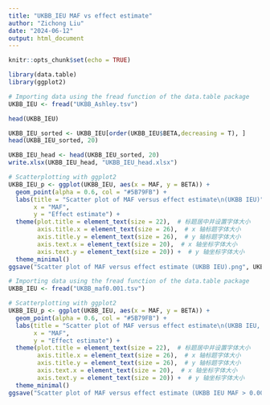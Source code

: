 ```yaml
---
title: "UKBB_IEU MAF vs effect estimate"
author: "Zichong Liu"
date: "2024-06-12"
output: html_document
---
```


```r
knitr::opts_chunk$set(echo = TRUE)
```

```r
library(data.table)
library(ggplot2)
```

```r
# Importing data using the fread function of the data.table package
UKBB_IEU <- fread("UKBB_Ashley.tsv")
```

```r
head(UKBB_IEU)
```

```r
UKBB_IEU_sorted <- UKBB_IEU[order(UKBB_IEU$BETA,decreasing = T), ]
head(UKBB_IEU_sorted, 20)
```

```r
UKBB_IEU_head <- head(UKBB_IEU_sorted, 20)
write.xlsx(UKBB_IEU_head, "UKBB_IEU_head.xlsx")
```

```r
# Scatterplotting with ggplot2
UKBB_IEU_p <- ggplot(UKBB_IEU, aes(x = MAF, y = BETA)) +
  geom_point(alpha = 0.6, col = "#5B79FB") +
  labs(title = "Scatter plot of MAF versus effect estimate\n(UKBB IEU)",
       x = "MAF",
       y = "Effect estimate") +
  theme(plot.title = element_text(size = 22),  # 标题居中并设置字体大小
        axis.title.x = element_text(size = 26),  # x 轴标题字体大小
        axis.title.y = element_text(size = 26),  # y 轴标题字体大小
        axis.text.x = element_text(size = 20),  # x 轴坐标字体大小
        axis.text.y = element_text(size = 20)) +  # y 轴坐标字体大小
  theme_minimal()
ggsave("Scatter plot of MAF versus effect estimate (UKBB IEU).png", UKBB_IEU_p, width = 6, height = 5)
```

```r
# Importing data using the fread function of the data.table package
UKBB_IEU <- fread("UKBB_maf0.001.tsv")

# Scatterplotting with ggplot2
UKBB_IEU_p <- ggplot(UKBB_IEU, aes(x = MAF, y = BETA)) +
  geom_point(alpha = 0.6, col = "#5B79FB") +
  labs(title = "Scatter plot of MAF versus effect estimate\n(UKBB IEU, MAF > 0.001)",
       x = "MAF",
       y = "Effect estimate") +
  theme(plot.title = element_text(size = 22),  # 标题居中并设置字体大小
        axis.title.x = element_text(size = 26),  # x 轴标题字体大小
        axis.title.y = element_text(size = 26),  # y 轴标题字体大小
        axis.text.x = element_text(size = 20),  # x 轴坐标字体大小
        axis.text.y = element_text(size = 20)) +  # y 轴坐标字体大小
  theme_minimal()
ggsave("Scatter plot of MAF versus effect estimate (UKBB IEU MAF > 0.001).png", UKBB_IEU_p, width = 6, height = 5)
```
